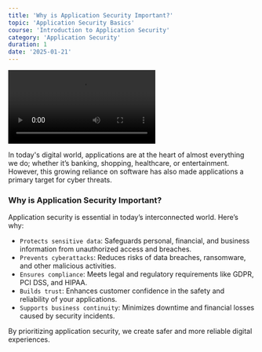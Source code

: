 ```yaml
---
title: 'Why is Application Security Important?'
topic: 'Application Security Basics'
course: 'Introduction to Application Security'
category: 'Application Security'
duration: 1
date: '2025-01-21'
---
```


<video controls>
  <source src="/static/courses/videos/why-is-application-security-important.mp4" type="video/mp4" />
</video>

In today's digital world, applications are at the heart of almost everything we do; whether it’s banking, shopping, healthcare, or entertainment. However, this growing reliance on software has also made applications a primary target for cyber threats.

### Why is Application Security Important?

Application security is essential in today’s interconnected world. Here’s why:

- `Protects sensitive data`: Safeguards personal, financial, and business information from unauthorized access and breaches.
- `Prevents cyberattacks`: Reduces risks of data breaches, ransomware, and other malicious activities.
- `Ensures compliance`: Meets legal and regulatory requirements like GDPR, PCI DSS, and HIPAA.
- `Builds trust`: Enhances customer confidence in the safety and reliability of your applications.
- `Supports business continuity`: Minimizes downtime and financial losses caused by security incidents.

By prioritizing application security, we create safer and more reliable digital experiences.
